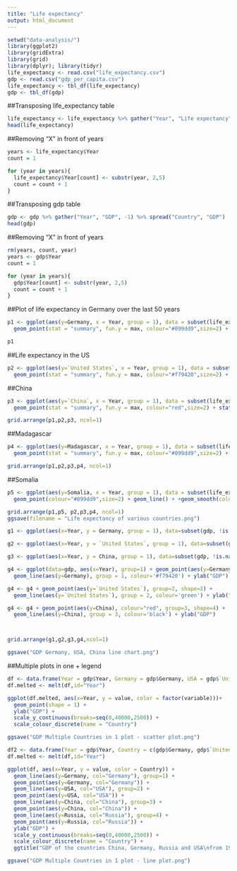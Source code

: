 ```yaml
---
title: "Life expectancy"
output: html_document
---
```

```r
setwd("data-analysis/")
library(ggplot2)
library(gridExtra)
library(grid)
library(dplyr); library(tidyr)
life_expectancy <- read.csv("life_expectancy.csv")
gdp <- read.csv("gdp_per_capita.csv")
life_expectancy <- tbl_df(life_expectancy)
gdp <- tbl_df(gdp)
```

##Transposing life_expectancy table
```r
life_expectancy <- life_expectancy %>% gather("Year", "Life expectancy", -1) %>% spread("Country", "Life expectancy") 
head(life_expectancy)
```

##Removing "X" in front of years
```r
years <- life_expectancy$Year
count = 1

for (year in years){
  life_expectancy$Year[count] <- substr(year, 2,5)
  count = count + 1
}
```

##Transposing gdp table
```r
gdp <- gdp %>% gather("Year", "GDP", -1) %>% spread("Country", "GDP") 
head(gdp)
```

##Removing "X" in front of years
```r
rm(years, count, year)
years <- gdp$Year
count = 1

for (year in years){
  gdp$Year[count] <- substr(year, 2,5)
  count = count + 1
}
```

##Plot of life expectancy in Germany over the last 50 years
```r
p1 <- ggplot(aes(y=Germany, x = Year, group = 1), data = subset(life_expectancy, life_expectancy$Year > "1945")) + 
  geom_point(stat = "summary", fun.y = max, colour="#099dd9",size=2) + stat_summary(fun.y = max, geom="line") +geom_smooth(color="#9dd999") + xlab("Life expectancy in years") + ggtitle("Life expectancy in Germany from 1946 - 2013") 

p1
```
##Life expectancy in the US
```r
p2 <- ggplot(aes(y=`United States`, x = Year, group = 1), data = subset(life_expectancy, life_expectancy$Year > "1945")) + 
  geom_point(stat = "summary", fun.y = max, colour="#f79420",size=2) + stat_summary(fun.y = max, geom="line") +geom_smooth(color="#9dd999") + xlab("Life expectancy in years") + ggtitle("Life expectancy in the US from 1946 - 2013") 

```
##China
```r
p3 <- ggplot(aes(y=`China`, x = Year, group = 1), data = subset(life_expectancy, life_expectancy$Year > "1945")) + 
  geom_point(stat = "summary", fun.y = max, colour="red",size=2) + stat_summary(fun.y = max, geom="line") +geom_smooth(color="#9dd999") + xlab("Life expectancy in years") + ggtitle("Life expectancy in China from 1946 - 2013") 

grid.arrange(p1,p2,p3, ncol=1)
```
##Madagascar
```r

p4 <- ggplot(aes(y=Madagascar, x = Year, group = 1), data = subset(life_expectancy, life_expectancy$Year > "1945")) + 
  geom_point(stat = "summary", fun.y = max, colour="#099dd9",size=2) + stat_summary(fun.y = max, geom="line") +geom_smooth(color="#9dd999") + xlab("Life expectancy in years") + ggtitle("Life expectancy in Madagascar from 1946 - 2013") 

grid.arrange(p1,p2,p3,p4, ncol=1)
```
##Somalia
```r
p5 <- ggplot(aes(y=Somalia, x = Year, group = 1), data = subset(life_expectancy, life_expectancy$Year > "1945")) + 
  geom_point(colour="#099dd9",size=2) + geom_line() + +geom_smooth(color="#9dd999") + xlab("Life expectancy in years") + ggtitle("Life expectancy in Somalia from 1946 - 2013") 

grid.arrange(p1,p5, p2,p3,p4, ncol=1)
ggsave(filename = "Life expectancy of various countries.png")
```

```r

g1 <- ggplot(aes(x=Year, y = Germany, group = 1), data=subset(gdp, !is.na(Germany))) + geom_line() + geom_point() + geom_smooth() + ylab("GDP") + ggtitle("GDP Germany 1970 - 2011")

g2 <- ggplot(aes(x=Year, y = `United States`, group = 1), data=subset(gdp, !is.na(`United States`))) + geom_line() + geom_point() + geom_smooth() + ylab("GDP") + ggtitle("GDP USA 1960 - 2011")

g3 <- ggplot(aes(x=Year, y = China, group = 1), data=subset(gdp, !is.na(China))) + geom_line() + geom_point() + geom_smooth() + ylab("GDP") + ggtitle("GDP China 1960 - 2011")

g4 <- ggplot(data=gdp, aes(x=Year), group=1) + geom_point(aes(y=Germany), colour="#099dd9", group=1, shape=1) +
  geom_line(aes(y=Germany), group = 1, colour='#f79420') + ylab("GDP")

g4 <- g4 + geom_point(aes(y=`United States`), group=2, shape=2) +
  geom_line(aes(y=`United States`), group = 2, colour='green') + ylab("GDP")  

g4 <- g4 + geom_point(aes(y=China), colour="red", group=3, shape=4) +
  geom_line(aes(y=China), group = 3, colour='black') + ylab("GDP") 



grid.arrange(g1,g2,g3,g4,ncol=1)

ggsave("GDP Germany, USA, China line chart.png")

```
##Multiple plots in one + legend
```r
df <- data.frame(Year = gdp$Year, Germany = gdp$Germany, USA = gdp$`United States`, China = gdp$China, Russia = gdp$Russia)
df.melted <- melt(df,id="Year")

ggplot(df.melted, aes(x=Year, y = value, color = factor(variable)))+
  geom_point(shape = 1) +
  ylab("GDP") +
  scale_y_continuous(breaks=seq(0,40000,2500)) +
  scale_colour_discrete(name = "Country")

ggsave("GDP Multiple Countries in 1 plot - scatter plot.png")
```
```r
df2 <- data.frame(Year = gdp$Year, Country = c(gdp$Germany, gdp$`United States`, gdp$China, gdp$Russia))
df.melted <- melt(df,id="Year")

ggplot(df, aes(x=Year, y = value, color = Country)) + 
  geom_line(aes(y=Germany, col="Germany"), group=1) +
  geom_point(aes(y=Germany, col="Germany")) +
  geom_line(aes(y=USA, col="USA"), group=2) +
  geom_point(aes(y=USA, col="USA")) +
  geom_line(aes(y=China, col="China"), group=3) +
  geom_point(aes(y=China, col="China")) +
  geom_line(aes(y=Russia, col="Russia"), group=4) +
  geom_point(aes(y=Russia, col="Russia")) +
  ylab("GDP") +
  scale_y_continuous(breaks=seq(0,40000,2500)) +
  scale_colour_discrete(name = "Country") + 
  ggtitle("GDP of the countries China, Germany, Russia and USA\nfrom 1960 until 2011")

ggsave("GDP Multiple Countries in 1 plot - line plot.png")
```

